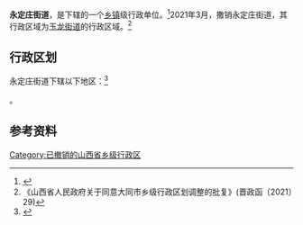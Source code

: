 {{中国乡级行政区|14/02/03/004/000
| 电话区号 = 352
}}

'''永定庄街道'''，是{{PRC admin/fullname|14/02/03/004/000|3}}下辖的一个[[乡镇|乡镇]]级行政单位。<ref>{{PRC admin/ref sgc|{{PRC admin/parent|14/02/03/004/000}}}}</ref>2021年3月，撒销永定庄街道，其行政区域为[[玉龙街道_(大同市)|玉龙街道]]的行政区域。<ref>《山西省人民政府关于同意大同市乡级行政区划调整的批复》(晋政函〔2021〕29)</ref>

== 行政区划 ==

永定庄街道下辖以下地区：<ref>{{PRC admin/ref sgc|14/02/03/004/000}}</ref>

{{PRC admin/children|14/02/03/004/000}}。

== 参考资料 ==

{{reflist}}

{{行政区划小作品}}
{{PRC admin/navcat|14/02/03/004/000}}

[[Category:已撤销的山西省乡级行政区|Category:已撤销的山西省乡级行政区]]